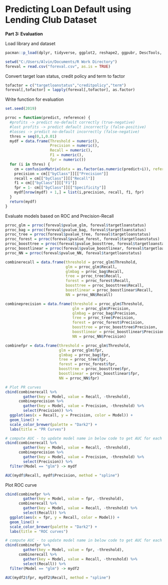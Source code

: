 # Predicting Loan Default using Lending Club Dataset

**Part 3: Evaluation**

Load library and dataset

```R

pacman::p_load(dplyr, tidyverse, ggplot2, reshape2, ggpubr, DescTools, caret)

setwd("C:/Users/Alvin/Documents/R Work Directory")
foreval = read.csv("foreval.csv", as.is = TRUE)
```

Convert target loan status, credit policy and term to factor

```R
tofactor = c("targetloanstatus","creditpolicy","term")
foreval[,tofactor] = lapply(foreval[,tofactor], as.factor)
```

Write function for evaluation

```R
set.seed(2019)

prroc = function(predict, reference) {
  #profits -> predict no-default correctly (true-negative)
  #lost profits -> predict default incorrectly (false-positive)
  #losses -> predict no-default incorrectly (false-negative)
  thres = seq(0,1,0.01)
  mydf = data.frame(Threshold = numeric(),
                    Precision = numeric(),
                    Recall = numeric(),
                    F1 = numeric(),
                    fpr = numeric())
  for (i in thres) {
    cm = confusionMatrix(data = as.factor(as.numeric(predict>i)), reference = reference,positive="1")
    precision = cm[["byClass"]][["Precision"]]
    recall = cm[["byClass"]][["Recall"]]
    f1 = cm[["byClass"]][["F1"]]
    fpr = 1- cm[["byClass"]][["Specificity"]]
    mydf[nrow(mydf) + 1,] = list(i,precision, recall, f1, fpr)
  }
  return(mydf)
}
```

Evaluate models based on ROC and Precision-Recall

```R
prroc_glm = prroc(foreval$pvalue_glm, foreval$targetloanstatus)
prroc_bag = prroc(foreval$pvalue_bag, foreval$targetloanstatus)
prroc_tree = prroc(foreval$pvalue_tree, foreval$targetloanstatus)
prroc_forest = prroc(foreval$pvalue_forest, foreval$targetloanstatus)
prroc_boosttree = prroc(foreval$pvalue_boosttree, foreval$targetloanstatus)
prroc_boostlinear = prroc(foreval$pvalue_boostlinear, foreval$targetloanstatus)
prroc_NN = prroc(foreval$pvalue_NN, foreval$targetloanstatus)

combinerecall = data.frame(threshold = prroc_glm$Threshold,
                           glm = prroc_glm$Recall,
                           glmbag = prroc_bag$Recall,
                           tree = prroc_tree$Recall,
                           forest = prroc_forest$Recall,
                           boosttree = prroc_boosttree$Recall,
                           boostlinear = prroc_boostlinear$Recall,
                           NN = prroc_NN$Recall)

combineprecision = data.frame(threshold = prroc_glm$Threshold,
                              glm = prroc_glm$Precision,
                              glmbag = prroc_bag$Precision,
                              tree = prroc_tree$Precision,
                              forest = prroc_forest$Precision,
                              boosttree = prroc_boosttree$Precision,
                              boostlinear = prroc_boostlinear$Precision,
                              NN = prroc_NN$Precision)

combinefpr = data.frame(threshold = prroc_glm$Threshold,
                        glm = prroc_glm$fpr,
                        glmbag = prroc_bag$fpr,
                        tree = prroc_tree$fpr,
                        forest = prroc_forest$fpr,
                        boosttree = prroc_boosttree$fpr,
                        boostlinear = prroc_boostlinear$fpr,
                        NN = prroc_NN$fpr)

# Plot PR curves
cbind(combinerecall %>%
        gather(key = Model, value = Recall, -threshold),
      combineprecision %>%
        gather(key = Model, value = Precision, -threshold) %>%
        select(Precision)) %>%
  ggplot(aes(x = Recall, y = Precision, color = Model)) +
  geom_line() + 
  scale_color_brewer(palette = "Dark2") + 
  labs(title = "PR Curves")

# compute AUC - to update model name in below code to get AUC for each model
cbind(combinerecall %>%
        gather(key = Model, value = Recall, -threshold),
      combineprecision %>%
        gather(key = Model, value = Precision, -threshold) %>%
        select(Precision)) %>%
  filter(Model == "glm") -> mydf

AUC(mydf$Recall, mydf$Precision, method = "spline")
```

Plot ROC curve

```R
cbind(combinefpr %>%
        gather(key = Model, value = fpr, -threshold),
      combinerecall %>%
        gather(key = Model, value = Recall, -threshold) %>%
        select(Recall)) %>%
  ggplot(aes(x = fpr, y = Recall, color = Model)) +
  geom_line() + 
  scale_color_brewer(palette = "Dark2") + 
  labs(title = "ROC curves")

# compute AUC - to update model name in below code to get AUC for each model
cbind(combinefpr %>%
        gather(key = Model, value = fpr, -threshold),
      combinerecall %>%
        gather(key = Model, value = Recall, -threshold) %>%
        select(Recall)) %>%
  filter(Model == "glm") -> mydf2

AUC(mydf2$fpr, mydf2$Recall, method = "spline")
```
